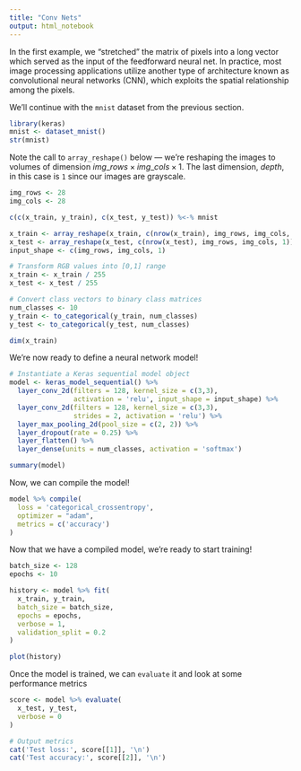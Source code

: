 ```yaml
---
title: "Conv Nets"
output: html_notebook
---
```


In the first example, we "stretched" the matrix of pixels into a long vector which served as the input of the feedforward neural net. In practice, most image processing applications utilize another type of architecture known as convolutional neural networks (CNN), which exploits the spatial relationship among the pixels.

We'll continue with the `mnist` dataset from the previous section.

```r
library(keras)
mnist <- dataset_mnist()
str(mnist)
```

Note the call to `array_reshape()` below --- we're reshaping the images to volumes of dimension $img\_rows \times img\_cols \times 1$. The last dimension, *depth*, in this case is `1` since our images are grayscale. 

```r
img_rows <- 28
img_cols <- 28

c(c(x_train, y_train), c(x_test, y_test)) %<-% mnist

x_train <- array_reshape(x_train, c(nrow(x_train), img_rows, img_cols, 1))
x_test <- array_reshape(x_test, c(nrow(x_test), img_rows, img_cols, 1))
input_shape <- c(img_rows, img_cols, 1)

# Transform RGB values into [0,1] range
x_train <- x_train / 255
x_test <- x_test / 255

# Convert class vectors to binary class matrices
num_classes <- 10
y_train <- to_categorical(y_train, num_classes)
y_test <- to_categorical(y_test, num_classes)

dim(x_train)
```

We're now ready to define a neural network model!

```r
# Instantiate a Keras sequential model object
model <- keras_model_sequential() %>%
  layer_conv_2d(filters = 128, kernel_size = c(3,3), 
                activation = 'relu', input_shape = input_shape) %>% 
  layer_conv_2d(filters = 128, kernel_size = c(3,3), 
                strides = 2, activation = 'relu') %>% 
  layer_max_pooling_2d(pool_size = c(2, 2)) %>%
  layer_dropout(rate = 0.25) %>%
  layer_flatten() %>%
  layer_dense(units = num_classes, activation = 'softmax')

summary(model)
```

Now, we can compile the model!

```r
model %>% compile(
  loss = 'categorical_crossentropy',
  optimizer = "adam",
  metrics = c('accuracy')
)
```

Now that we have a compiled model, we're ready to start training!

```r
batch_size <- 128
epochs <- 10

history <- model %>% fit(
  x_train, y_train,
  batch_size = batch_size,
  epochs = epochs,
  verbose = 1,
  validation_split = 0.2
)

plot(history)
```

Once the model is trained, we can `evaluate` it and look at some performance metrics

```r
score <- model %>% evaluate(
  x_test, y_test,
  verbose = 0
)

# Output metrics
cat('Test loss:', score[[1]], '\n')
cat('Test accuracy:', score[[2]], '\n')
```

